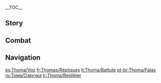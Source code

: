 {{CharacterTabs}}
{{LanguageTabs}}
__TOC__
==Story==
{{VO/Story
|character           = Thoma
|name                = Thoma
|vo_01_01_title      = Hello
|vo_01_01_file       = VO_{language}{character} Hello.ogg
|vo_01_01_tx         = It's good to meet you at last, Traveler. I've been hearing about you for a long time now. I'm your new buddy, Thoma &mdash; as long as that's okay with you, of course!
|vo_02_01_title      = Chat: {character}'s Treat
|vo_02_01_file       = VO_{language}{character} Chat - Thoma's Treat.ogg
|vo_02_01_tx         = Hey... how about we go for a nice meal some time? My treat, of course.
|vo_02_02_title      = Chat: Concern
|vo_02_02_file       = VO_{language}{character} Chat - Concern.ogg
|vo_02_02_tx         = I feel like there's something I forgot to do... hmm, I tidied the courtyard, put the tea on... Eh, it's probably just my mind playing tricks on me.
|vo_02_03_title      = Chat: Mora
|vo_02_03_file       = VO_{language}{character} Chat - Mora.ogg
|vo_02_03_tx         = I really did spend a lot recently, only 10 Mora left... Still, 10 Mora's better than no Mora!
|vo_03_01_title      = When It Rains
|vo_03_01_file       = VO_{language}{character} When It Rains.ogg
|vo_03_01_tx         = Where'd this rain come from? Are you gonna be okay? Here, I'll lend you my coat...
|vo_03_02_title      = When Thunder Strikes
|vo_03_02_file       = VO_{language}{character} When Thunder Strikes.ogg
|vo_03_02_tx         = You don't wanna be out in open country in this kind of weather. You'll get struck by lightning for sure.
|vo_03_03_title      = When It Snows
|vo_03_03_file       = VO_{language}{character} When It Snows.ogg
|vo_03_03_tx         = Don't run on the ice... 'cause if you fall down, I won't help you up, you gotta learn somehow.
|vo_03_04_title      = When the Sun Is Out
|vo_03_04_file       = VO_{language}{character} When the Sun Is Out.ogg
|vo_03_04_tx         = Lovely weather we're having! Will you join me for a walk?
|vo_04_01_title      = Good Morning
|vo_04_01_file       = VO_{language}{character} Good Morning.ogg
|vo_04_01_tx         = Morning! If you're free, why not come with me to the market? The vegetables are freshest earlier in the day.
|vo_04_02_title      = Good Afternoon
|vo_04_02_file       = VO_{language}{character} Good Afternoon.ogg
|vo_04_02_tx         = On the lunch menu today, we have [[Sakura Tempura]] and [[Tricolor Dango]]! Here, there's some for you, some for Paimon, and I also put some aside for milady and the man of the clan himself. Ah, wait, I forgot someone... There's none for me...
|vo_04_03_title      = Good Evening
|vo_04_03_file       = VO_{language}{character} Good Evening.ogg
|vo_04_03_tx         = Come quick, we gotta get down to the market &mdash; they slash the prices on fish around this time of day. Oh, and if you find something that you just can't do without, I'll help you haggle the price down.
|vo_04_04_title      = Good Night
|vo_04_04_file       = VO_{language}{character} Good Night.ogg
|vo_04_04_tx         = Okay, good night. You had a busy day today, you should get some rest, too. Don't stay up late.
|vo_05_01_title      = About {character}: Housekeeper
|vo_05_01_file       = VO_{language}{character} About {character} - Housekeeper.ogg
|vo_05_01_tx         = It was never Ayaka or Ayato's intention to make me the housekeeper, I volunteered. I like this kind of work. Putting everything in order gives me a great sense of achievement, and based on everyone's reactions... Yeah, I think I do a pretty good job.
|vo_05_02_title      = About {character}: Meaning
|vo_05_02_friendship = 4
|vo_05_02_file       = VO_{language}{character} About {character} - Meaning.ogg
|vo_05_02_tx         = For me, housework is about keeping a space clean and tidy, so that everyone who lives there has a smile on their face. And now... it looks like I'm responsible for another smile. I'll do my best to deliver!
|vo_06_01_title      = About Us: Eating Alone
|vo_06_01_file       = VO_{language}{character} About Us - Eating Alone.ogg
|vo_06_01_tx         = Hey, how come you're eating here all alone? ...Uh, is it okay if I join you? Or did you just want some space?
|vo_06_02_title      = About Us: Oath
|vo_06_02_friendship = 6
|vo_06_02_quest      = Stillness, the Sublimation of Shadow
|vo_06_02_file       = VO_{language}{character} About Us - Oath.ogg
|vo_06_02_tx         = If you hadn't put yourself out there during the Vision Hunt Ceremony and taken on the Raiden Shogun all by yourself, I would've lost my Vision, and with it all my aspirations. I've been thinking about this a lot, and it seems there's only one way I could ever properly repay you...<br />I, Thoma, give to you my weapon and my loyalty, and I promise to fight for you, no matter what.
|vo_07_01_title      = About the [[Vision]]
|vo_07_01_friendship = 4
|vo_07_01_file       = VO_{language}{character} About the Vision.ogg
|vo_07_01_tx         = Those that receive Visions should look after them. I certainly don't plan on losing mine.
|vo_07_02_title      = Something to Share
|vo_07_02_file       = VO_{language}{character} Something to Share.ogg
|vo_07_02_tx         = I've gotten to know all kinds of people over the years, and I'd say that Inazumans are more particular about etiquette than Mondstadters. If you make sure you're always polite to people, it's much easier to get things done.
|vo_07_03_title      = Interesting Things: [[Tanuki]]
|vo_07_03_file       = VO_{language}{character} Interesting Things - Tanuki.ogg
|vo_07_03_tx         = I've always wanted to see a tanuki shapeshifting. They say it can change into all kinds of things, and that it likes to play pranks on passersby. It's a creature with a sense of humor, that's for sure.
|vo_07_04_title      = Interesting Things: Animals
|vo_07_04_file       = VO_{language}{character} Interesting Things - Animals.ogg
|vo_07_04_tx         = Are you an animal person, too? If you are, let me take you to the outskirts some time, it's great. I just need to give a whistle, and all these puppies and kittens will come out of nowhere and start strutting around your ankles, clamoring for your affection. Haha, just imagining it is already brightening my day.
|vo_08_01_title      = About [[Yae Miko]]
|vo_08_01_friendship = 4
|vo_08_01_file       = VO_{language}{character} About Yae Miko.ogg
|vo_08_01_tx         = Lady Miko? Wh&mdash;What about her? <nowiki>*sigh*</nowiki> Every time Miss Kamisato sends me out to deliver messages, my least-favorite destination is the [[Grand Narukami Shrine]]... Oh! N&mdash;Not because Lady Miko scares the bejeebers out of me, it's, uh... respect. Yes! She strikes respect deep into my heart, ahahahaha...
|vo_08_01_mention    = Yae Miko
|vo_08_02_title      = About the [[Raiden Shogun]]: Comparison
|vo_08_02_friendship = 4
|vo_08_02_file       = VO_{language}{character} About the Raiden Shogun - Comparison.ogg
|vo_08_02_tx         = In my homeland of Mondstadt, almost everyone has great reverence for the Anemo Archon, [[Barbatos]]. But people in Inazuma feel a little differently toward the Shogun. How can I put this... They feel love, respect, gratitude... but also fear.
|vo_08_02_mention    = Raiden Shogun
|vo_08_03_title      = About the Raiden Shogun: The Unknown
|vo_08_03_friendship = 4
|vo_08_03_quest      = Stillness, the Sublimation of Shadow
|vo_08_03_file       = VO_{language}{character} About the Raiden Shogun - The Unknown.ogg
|vo_08_03_tx         = Honestly, I don't harbor any resentment toward the Shogun. Yes, she almost took my Vision away, but ultimately that's just because of her unique perspective. Everyone has their own perspective, there's nothing strange about that.<br />The only thing I don't understand is her goal in doing so. What does she imagine eternity really looks like for Inazuma? And why is sacrificing her people's aspirations so necessary to achieve it? I can neither understand nor agree with her approach.
|vo_08_03_mention    = Raiden Shogun
|vo_08_04_title      = About [[Beidou]]
|vo_08_04_friendship = 4
|vo_08_04_quest      = Stillness, the Sublimation of Shadow
|vo_08_04_file       = VO_{language}{character} About Beidou.ogg
|vo_08_04_tx         = The captain of [[The Crux]] &mdash; a formidable woman indeed. She once promised to take me out onto the open ocean to get a look at the thunderstorm that seals off Inazuma from the outside world. It's a shame that to this day, I've never had the chance to take her up on the offer...
|vo_08_04_mention    = Beidou
|vo_08_05_title      = About [[Kamisato Ayato]]
|vo_08_05_friendship = 4
|vo_08_05_file       = VO_{language}{character} About Kamisato Ayato.ogg
|vo_08_05_tx         = As head of the Kamisato Clan, he's in a tough position. With all the political upheaval, he has to contend with public disquiet on one hand and a bunch of self-serving, degenerate public officials on the other. It's best not to dwell on it. All I can do is make sure to look out for him when he's at home.
|vo_08_05_mention    = Kamisato Ayato
|vo_08_06_title      = About [[Kamisato Ayaka]]
|vo_08_06_friendship = 4
|vo_08_06_quest      = Stillness, the Sublimation of Shadow
|vo_08_06_file       = VO_{language}{character} About Kamisato Ayaka.ogg
|vo_08_06_tx         = Milady is in all respects a well-rounded person: erudite, compassionate, well-mannered, and elegant... The one thing she could do better is to speak her mind more. In fact, watch out for this the next time you're talking to her &mdash; sometimes, she looks like she's about to say something, but then she holds back. If that happens, keep asking her opinion, see if you can encourage her to open up a little.
|vo_08_06_mention    = Kamisato Ayaka
|vo_08_07_title      = About [[Yoimiya]]
|vo_08_07_friendship = 4
|vo_08_07_file       = VO_{language}{character} About Yoimiya.ogg
|vo_08_07_tx         = Of [[Naganohara Fireworks]] fame? She's so easy to get along with. Super straightforward, just says whatever she thinks. Oh, and Naganohara fireworks are just incredible, you should take every chance you get to see them in action. Ah, on that note &mdash; here, have a coupon!
|vo_08_07_mention    = Yoimiya
|vo_08_08_title      = About [[Sayu]]
|vo_08_08_friendship = 4
|vo_08_08_file       = VO_{language}{character} About Sayu.ogg
|vo_08_08_tx         = Ah Sayu, stubborn Sayu. I've asked her countless times to teach me ninjutsu, but she always refuses. She even goes out of her way to avoid me now... I'm just a student looking for a teacher, am I really that out of line?
|vo_08_08_mention    = Sayu
|vo_08_09_title      = About [[Kujou Sara]]
|vo_08_09_friendship = 4
|vo_08_09_file       = VO_{language}{character} About Kujou Sara.ogg
|vo_08_09_tx         = The Tenryou Commission General... Mm... Make sure to be extra careful if you have any dealings with her. She has a lot of power in her hands, and she's not very open to persuasion. Smiling and batting your eyelids certainly won't get you anywhere with her.
|vo_08_09_mention    = Kujou Sara
|vo_08_10_title      = About [[Arataki Itto]]
|vo_08_10_friendship = 4
|vo_08_10_file       = VO_{language}{character} About Arataki Itto.ogg
|vo_08_10_tx         = Hmm... Word on the street is that he's quite a character &mdash; apparently, he even has youkai heritage. Have you met him? If you two are close, maybe you could introduce me sometime. It's good to make friends from all walks of life... youkai included!
|vo_08_10_mention    = Arataki Itto
|vo_08_11_title      = About [[Shikanoin Heizou]]
|vo_08_11_friendship = 4
|vo_08_11_file       = VO_{language}{character} About Shikanoin Heizou.ogg
|vo_08_11_tx         = Ho, that guy is a detective for the [[Tenryou Commission]]. He seems to have his own way of doing things &mdash; not the easiest person to get along with. Also... Any situation that involves a detective is probably not one that's going to end well. I think I'll keep on giving him a wide berth.
|vo_08_11_mention    = Shikanoin Heizou
|vo_08_12_title      = About [[Jean]]
|vo_08_12_friendship = 4
|vo_08_12_file       = VO_{language}{character} About Jean.ogg
|vo_08_12_tx         = Oh, so Jean from the Gunnhildr Clan is the Master of the [[Knights of Favonius]] now? She definitely deserves it, she's known all over for her impeccable conduct... Oh, just the "Acting" Grand Master? Haha, well, someone of her standing won't care about titles.
|vo_08_12_mention    = Jean
|vo_08_13_title      = About [[Eula]]
|vo_08_13_friendship = 4
|vo_08_13_file       = VO_{language}{character} About Eula.ogg
|vo_08_13_tx         = You've had a run-in with Eula Lawrence before, huh? All I know is that their [[Lawrence Clan|whole family]] are about the worst-tempered people you could ever meet. You're better off steering clear of them if you can help it. Ah, now I'm in a Mondstadt mood again... The memories.
|vo_08_13_mention    = Eula
|vo_09_01_title      = More About {character}: I
|vo_09_01_file       = VO_{language}{character} More About {character} - 01.ogg
|vo_09_01_tx         = Anything I can lend a hand with? If something needs doing around the house or you're having some interpersonal strife, just say the word. Hmm? A conversation... I see, I see. That's a little different from what I'm used to, but I'm all for it.
|vo_09_02_title      = More About {character}: II
|vo_09_02_friendship = 3
|vo_09_02_file       = VO_{language}{character} More About {character} - 02.ogg
|vo_09_02_tx         = I'm not from Inazuma originally &mdash; I think I've told you that before, right? I took a boat all the way here from Mondstadt, found I liked the place, and was also lucky enough to meet the wonderful Kamisato siblings, so I just ended up staying.
|vo_09_03_title      = More About {character}: III
|vo_09_03_friendship = 4
|vo_09_03_file       = VO_{language}{character} More About {character} - 03.ogg
|vo_09_03_tx         = I get homesick once in a while, too, so I completely relate to all the international merchants on Ritou. I try to look out for them as much as I can. The difference between us is that they see themselves as just passing by, and have no intention of trying to integrate here. And because that's how they think, it becomes their reality. The majority of Inazumans will never see them as anything more than outsiders.
|vo_09_04_title      = More About {character}: IV
|vo_09_04_friendship = 5
|vo_09_04_file       = VO_{language}{character} More About {character} - 04.ogg
|vo_09_04_tx         = For some of the more conservatively minded people in Inazuma, the idea of an outlander working as a retainer for one of the Commissions is unthinkable. So there was a time when I was not that welcome here. I'm pretty sure I'd have been deported a long time ago without a couple of Kamisatos fighting my corner. I couldn't let the clan down after they'd been so kind to me, so I put in a lot of honest work, and eventually, everyone was finally able to accept me.
|vo_09_05_title      = More About {character}: V
|vo_09_05_friendship = 6
|vo_09_05_file       = VO_{language}{character} More About {character} - 05.ogg
|vo_09_05_tx         = I'm not sure if I should get into this, but... Ah, hopefully you won't mind. I went through a period where I really just wanted to go home &mdash; Mondstadt is my homeland, after all. But I was torn... It wouldn't be easy to leave Inazuma behind, either. I mean, just look how good the people here have been to me. The Kamisato Clan always has a room for me, and there are people I've met here that are like family. So, I went back and forth over it, and ultimately decided I'd stay in Inazuma. When I'm missing Mondstadt... I can just chat with you. You don't mind my rambling, do you?
|vo_10_01_title      = {character}'s Hobbies
|vo_10_01_file       = VO_{language}{character} Hobbies.ogg
|vo_10_01_tx         = I've been really getting into stories about the unnatural recently. Especially ones about shapeshifting youkai &mdash; they're so fascinating. Before that, I was really into ninjutsu for a while, and before that... Hmm? You think I'm not dedicated enough? N&mdash;No! It's not like that, you got me all wrong!
|vo_10_02_title      = {character}'s Troubles
|vo_10_02_file       = VO_{language}{character} Troubles.ogg
|vo_10_02_tx         = I'm in a real pickle here. The chief is hosting a banquet for his friends tonight, and he says he wants me to splurge a little by cooking some [[Butter Crab]]. The only problem is that for the last two days, I haven't been able to buy crab anywhere! So, what, am I gonna have to dive into the ocean and grab them myself?
|vo_10_03_title      = Favorite Food
|vo_10_03_file       = VO_{language}{character} Favorite Food.ogg
|vo_10_03_tx         = Without a doubt, my favorite food is [[Rice Cake Soup]]. I like cooking up a big, delicious potful for everyone to share. It's a recipe for a good time.
|vo_10_04_title      = Least Favorite Food
|vo_10_04_file       = VO_{language}{character} Least Favorite Food.ogg
|vo_10_04_tx         = As far as food is concerned, I'm fine with anything. If we're counting beverages, though... I'm not very good with alcohol. Don't laugh, and before you say it &mdash; yes, I've wondered what this says about my identity as a Mondstadter. But, y'know... too much alcohol is bad for you, anyway. So not drinking is a good thing.

<!-- Receiving a Gift -->
|vo_11_01_title      = Receiving a Gift: I
|vo_11_01_file       = VO Thoma Receiving a Gift - 01.ogg
|vo_11_01_tx         = Delicious! Could I get another bowl of rice?

|vo_11_02_title      = Receiving a Gift: II
|vo_11_02_file       = VO Thoma Receiving a Gift - 02.ogg
|vo_11_02_tx         = Um, are you free right now? Would you mind sharing some of your cooking tips with me?

|vo_11_03_title      = Receiving a Gift: III
|vo_11_03_file       = VO Thoma Receiving a Gift - 03.ogg
|vo_11_03_tx         = I don't think I've ever tasted anything like this... Oh, it's not too bad, though.

|vo_12_01_title      = Birthday
|vo_12_01_file       = VO_{language}{character} Birthday.ogg
|vo_12_01_tx         = Quick, come with me! I remembered it's your birthday, obviously, so I thought I'd throw you a proper party. There's food, there's drinks, and I invited a whole bunch of your friends, too. Hey, this is your birthday we're talking about! I wasn't about to let you spend it all alone!
|vo_13_01_title      = Feelings About Ascension: Intro
|vo_13_01_ascension  = 1
|vo_13_01_file       = VO_{language}{character} Feelings About Ascension -  01.ogg
|vo_13_01_tx         = Really? This'll make me stronger? You'd better not be kidding, I have stacks of laundry to do.
|vo_13_02_title      = Feelings About Ascension: Building Up
|vo_13_02_ascension  = 2
|vo_13_02_file       = VO_{language}{character} Feelings About Ascension -  02.ogg
|vo_13_02_tx         = It feels like... a fire inside of me has just begun to burn.
|vo_13_03_title      = Feelings About Ascension: Climax
|vo_13_03_ascension  = 4
|vo_13_03_file       = VO_{language}{character} Feelings About Ascension -  03.ogg
|vo_13_03_tx         = I have all of this power, but how should I use it? I need to give this one some serious thought.
|vo_13_04_title      = Feelings About Ascension: Conclusion
|vo_13_04_ascension  = 6
|vo_13_04_file       = VO_{language}{character} Feelings About Ascension -  04.ogg
|vo_13_04_tx         = Thank you for placing your trust in me. Your kindness warms my heart more than the brightest flame ever could. But not to worry, I've figured out what I want to do now. My strength is your shield, and I will always be here to protect you.
}}

==Combat==
{{Combat VO
|character           = Thoma

|skill_1_tx          = Fire it up!
|skill_2_tx          = Check this out~
|skill_3_tx          = Don't get too close!

|burst_1_tx          = Here's backup.
|burst_2_tx          = Supporting fire!
|burst_3_tx          = I got you covered.

|sprint-s_1_file     = Sprint Start 01,Sprint Start 02,Sprint Start 03

|glider_1_file       = Deploying Wind Glider 01,Deploying Wind Glider 02,Deploying Wind Glider 03

|chest_1_tx          = Ooh, what's in here?
|chest_2_tx          = Mm! The fortune slip was right...
|chest_3_tx          = Hehe, finders keepers.

|low-hp_1_tx         = Hey! What was that for?
|low-hp_2_tx         = I'm done for...
|low-hp_3_tx         = <nowiki>*grimace*</nowiki> Right where it hurts...

<!-- Ally at Low HP -->
|ally-low-hp_1_tx    = Don't despair, I'm here to help.
|ally-low-hp_2_tx    = What a mess... go on, take a rest.

|fallen_1_tx         = Time to go home...
|fallen_2_tx         = Take care, everyone...
|fallen_3_tx         = I couldn't save everybody...

|hit-l_1_file        = Light Hit Taken 01,Light Hit Taken 02,Light Hit Taken 03,Light Hit Taken 04,Light Hit Taken 05,Light Hit Taken 06

|hit-h_1_tx          = Ow ow ow...
|hit-h_2_tx          = Stop it!
|hit-h_3_file        = Heavy Hit Taken 03,Heavy Hit Taken 04,Heavy Hit Taken 05,Heavy Hit Taken 06

|join_1_tx           = I guess the housework can wait.
|join_2_tx           = Let's get out there and make some friends.
|join_3_tx           = Where are we headed this time?

|idle_1_file         = Standby 02

|atk-l_1_file        = Light Attack 01,Light Attack 02,Light Attack 03,Light Attack 04,Light Attack 05,Light Attack 06,Light Attack 07

|atk-m_1_file        = Mid Attack 01,Mid Attack 02,Mid Attack 03

|atk-h_1_file        = Heavy Attack 01,Heavy Attack 02,Heavy Attack 03

|climb_1_file        = Climbing 01,Climbing 02,Climbing 03,Climbing 04,Climbing 05

|climb-b_1_file      = Climbing Breath 01,Climbing Breath 02,Climbing Breath 03

|jump_1_file         = Jumping 01,Jumping 02,Jumping 03,Jumping 04,Jumping 05
}}

==Navigation==
{{Character Navbox|link type=vo}}

[[es:Thoma/Voz]]
[[fr:Thomas/Répliques]]
[[it:Thoma/Battute]]
[[pt-br:Thoma/Falas]]
[[ru:Тома/Озвучка]]
[[tr:Thoma/Replikler]]